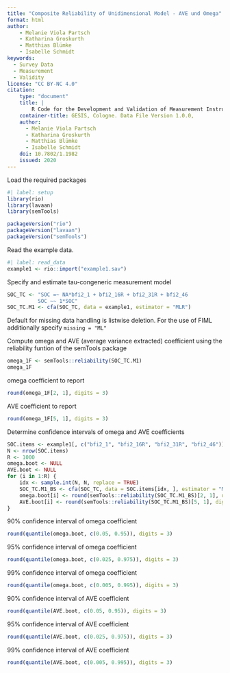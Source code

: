 ```yaml
---
title: "Composite Reliability of Unidimensional Model - AVE und Omega"
format: html
author:
    - Melanie Viola Partsch
    - Katharina Groskurth
    - Matthias Blümke
    - Isabelle Schmidt
keywords:
  - Survey Data
  - Measurement
  - Validity
license: "CC BY-NC 4.0"
citation: 
    type: "document"
    title: |
        R Code for the Development and Validation of Measurement Instruments in the Social Sciences: Psychometric Analyses (Dimensionality, Reliability, Measurement Invariance)
    container-title: GESIS, Cologne. Data File Version 1.0.0, 
    author:
      - Melanie Viola Partsch
      - Katharina Groskurth
      - Matthias Blümke
      - Isabelle Schmidt
    doi: 10.7802/1.1982
    issued: 2020
---
```


Load the required packages
```r
#| label: setup
library(rio)
library(lavaan)
library(semTools)

packageVersion("rio")
packageVersion("lavaan")
packageVersion("semTools")
```

Read the example data.

```r
#| label: read_data
example1 <- rio::import("example1.sav")
```

Specify and estimate tau-congeneric measurement model

```r
SOC_TC <- "SOC =~ NA*bfi2_1 + bfi2_16R + bfi2_31R + bfi2_46
          SOC ~~ 1*SOC"
SOC_TC.M1 <- cfa(SOC_TC, data = example1, estimator = "MLR")
```

Default for missing data handling is listwise deletion. For the use of FIML additionally specify `missing = "ML"`

Compute omega and AVE (average variance extracted) coefficient using the reliability funtion of the semTools package
```r
omega_1F <- semTools::reliability(SOC_TC.M1)
omega_1F
```

omega coefficient to report

```r
round(omega_1F[2, 1], digits = 3)
```

AVE coefficient to report

```r
round(omega_1F[5, 1], digits = 3)
```

Determine confidence intervals of omega and AVE coefficients

```r
SOC.items <- example1[, c("bfi2_1", "bfi2_16R", "bfi2_31R", "bfi2_46")]
N <- nrow(SOC.items)
R <- 1000
omega.boot <- NULL
AVE.boot <- NULL
for (i in 1:R) {
    idx <- sample.int(N, N, replace = TRUE)
    SOC_TC.M1_BS <- cfa(SOC_TC, data = SOC.items[idx, ], estimator = "MLR")
    omega.boot[i] <- round(semTools::reliability(SOC_TC.M1_BS)[2, 1], digits = 3)
    AVE.boot[i] <- round(semTools::reliability(SOC_TC.M1_BS)[5, 1], digits = 3)
}
```

90% confidence interval of omega coefficient
```r
round(quantile(omega.boot, c(0.05, 0.95)), digits = 3)
```
95% confidence interval of omega coefficient
```r
round(quantile(omega.boot, c(0.025, 0.975)), digits = 3)
```
99% confidence interval of omega coefficient
```r
round(quantile(omega.boot, c(0.005, 0.995)), digits = 3)
```

90% confidence interval of AVE coefficient
```r
round(quantile(AVE.boot, c(0.05, 0.95)), digits = 3)
```

95% confidence interval of AVE coefficient
```r
round(quantile(AVE.boot, c(0.025, 0.975)), digits = 3)
```

99% confidence interval of AVE coefficient
```r
round(quantile(AVE.boot, c(0.005, 0.995)), digits = 3)
```